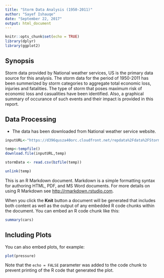 ```yaml
---
title: "Storm Data Analysis (1950-2011)"
author: "Sayef Ishauqe"
date: "September 22, 2017"
output: html_document
---
```


```r
knitr::opts_chunk$set(echo = TRUE)
library(dplyr)
library(ggplot2)
```


## Synopsis

Storm data provided by National weather services, US is the primary data source
for this analysis. The storm data for the period of 1950-2011 has been summerized
by storm categories to aggregate total economic loss, injuries and fatalities. 
The type of storm that poses maximum risk of economic loss and casualities have 
been identified. Also, a graphical summary of occurance of such events and their
impact is provided in this report.

## Data Processing

- The data has been downloaded from National weather service website.

```r
inputURL<-"https://d396qusza40orc.cloudfront.net/repdata%2Fdata%2FStormData.csv.bz2"

temp<-tempfile()
download.file(inputURL,temp)

stormData <- read.csv(bzfile(temp))

unlink(temp)

```



This is an R Markdown document. Markdown is a simple formatting syntax for authoring HTML, PDF, and MS Word documents. For more details on using R Markdown see <http://rmarkdown.rstudio.com>.

When you click the **Knit** button a document will be generated that includes both content as well as the output of any embedded R code chunks within the document. You can embed an R code chunk like this:

```r
summary(cars)
```

## Including Plots

You can also embed plots, for example:

```r
plot(pressure)
```

Note that the `echo = FALSE` parameter was added to the code chunk to prevent printing of the R code that generated the plot.
